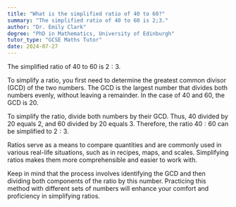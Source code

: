 ```yaml
---
title: "What is the simplified ratio of 40 to 60?"
summary: "The simplified ratio of 40 to 60 is 2;3."
author: "Dr. Emily Clark"
degree: "PhD in Mathematics, University of Edinburgh"
tutor_type: "GCSE Maths Tutor"
date: 2024-07-27
---
```


The simplified ratio of $40$ to $60$ is $2:3$.

To simplify a ratio, you first need to determine the greatest common divisor (GCD) of the two numbers. The GCD is the largest number that divides both numbers evenly, without leaving a remainder. In the case of $40$ and $60$, the GCD is $20$.

To simplify the ratio, divide both numbers by their GCD. Thus, $40$ divided by $20$ equals $2$, and $60$ divided by $20$ equals $3$. Therefore, the ratio $40:60$ can be simplified to $2:3$.

Ratios serve as a means to compare quantities and are commonly used in various real-life situations, such as in recipes, maps, and scales. Simplifying ratios makes them more comprehensible and easier to work with.

Keep in mind that the process involves identifying the GCD and then dividing both components of the ratio by this number. Practicing this method with different sets of numbers will enhance your comfort and proficiency in simplifying ratios.
    